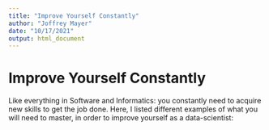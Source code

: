 ```yaml
---
title: "Improve Yourself Constantly"
author: "Joffrey Mayer"
date: "10/17/2021"
output: html_document
---
```


# Improve Yourself Constantly

Like everything in Software and Informatics: you constantly need to acquire new skills to get the job done. Here, I listed different examples of what you will need to master, in order to improve yourself as a data-scientist:

